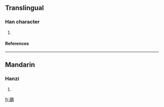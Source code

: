 ==Translingual==
===Han character===
{{Han char|rn=196|rad=鳥|as=08|sn=19|four=7722<sub>7</sub>|canj=尸山竹日火 (SUHAF)}}
# {{defn|Han|sort=鳥08}}
====References====
{{Han ref|kx=1494.010|dkj=47061|dj=2023.010|hdz=74643.230|uh=9D8C|ud=40332|bh=F3E2|bd=62434}}

----
==Mandarin==
===Hanzi===
{{cmn-hanzi|pin=[[qū]] (qu1)|wg=ch'ü<sup>1</sup>}}
# {{defn|Mandarin}}

[[fr:鶌]]